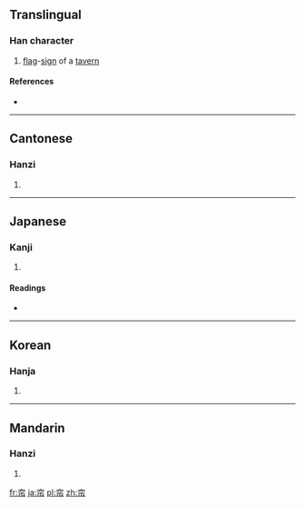 {{also|簾}}
==Translingual==

===Han character===
{{Han char|rn=50|rad=巾|as=05|sn=8|four=3022<sub>7</sub>|canj=十金中月 (JCLB)}}

# [[flag]]-[[sign]] of a [[tavern]]

====References====
* {{Han ref|kx=0330.030|dkj=08851|dj=0635.220|hdz=10735.080|uh=5E18|ud=24088|bh=A9A9|bd=43433}}

----

==Cantonese==

===Hanzi===
{{yue-hanzi|jyut=|y=lim4|tra=簾}}

# {{defn|Cantonese|sort=巾05}}

----

==Japanese==

===Kanji===
{{ja-kanji|grade=|rs=巾05}}

# {{defn|Japanese|sort=巾05}}

====Readings====
* {{ja-readings|on=[[れん]] (ren), [[しん]] (shin), [[じん]] (jin), [[よう]] (yō)|kun=[[さけばた]] (sakebata)}}

----

==Korean==

===Hanja===
{{ko-hanja|hangeul=[[렴]]|rv=ryeom|mr=ryŏm}}

# {{defn|Korean|sort=巾05}}

----

==Mandarin==

===Hanzi===
{{cmn-hanzi|tra=簾|pin=[[lián]] ([[lian2]])|wg=lien<sup>2</sup>}}

# {{defn|Mandarin|sort=巾05}}

[[fr:帘]]
[[ja:帘]]
[[pl:帘]]
[[zh:帘]]
